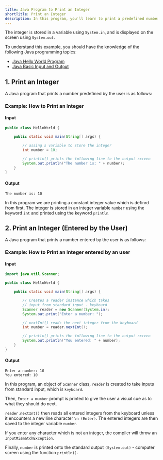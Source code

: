 ```yaml
---
title: Java Program to Print an Integer
shortTitle: Print an Integer
description: In this program, you'll learn to print a predefined number aw well as a nummber entered by the user in Java.
---
```



The integer is stored in a variable using `System.in`, and is displayed on the screen using `System.out`.

To understand this example, you should have the knowledge of the following Java programming topics:

- [Java Hello World Program](/docs/hello-world)
- [Java Basic Input and Output](/docs/basic-input-output)


## 1. Print an Integer

A Java program that prints a number predefined by the user is as follows:

### Example: How to Print an Integer

#### Input

```java
public class HelloWorld {

    public static void main(String[] args) {

        // assing a variable to store the integer
        int number = 10;

        // println() prints the following line to the output screen
        System.out.println("The number is: " + number);
    }
}

```

#### Output

```plaintext
The number is: 10
```
In this program we are printing a constant integer value which is definrd from first.
The integer is stored in an integer variable `number` using the keyword `int` and printed using the keyword `println`.

## 2. Print an Integer (Entered by the User)

A Java program that prints a number entered by the user is as follows:

### Example: How to Print an Integer entered by an user

#### Input

```java
import java.util.Scanner;

public class HelloWorld {

    public static void main(String[] args) {

        // Creates a reader instance which takes
        // input from standard input - keyboard
        Scanner reader = new Scanner(System.in);
        System.out.print("Enter a number: ");

        // nextInt() reads the next integer from the keyboard
        int number = reader.nextInt();

        // println() prints the following line to the output screen
        System.out.println("You entered: " + number);
    }
}

```

#### Output

```plaintext
Enter a number: 10
You entered: 10
```

In this program, an object of `Scanner` class, `reader`  is created to take inputs from standard input, which is `keyboard`.

Then, `Enter a number` prompt is printed to give the user a visual cue as to what they should do next.

`reader.nextInt()` then reads all entered integers from the keyboard unless it encounters a new line character `\n (Enter)`. The entered integers are then saved to the integer variable `number`.

If you enter any character which is not an integer, the compiler will throw an `InputMismatchException`.

Finally, `number` is printed onto the standard output `(System.out)` - computer screen using the function `println()`.
